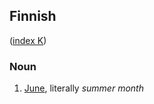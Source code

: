 ==Finnish==
([[Wiktionary:Finnish_index_k|index K]])

===Noun===

# [[June]], literally ''summer month''